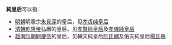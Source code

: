 '''純皇后'''可以指：
*[[明朝|明朝]]明憲宗[[明宪宗|朱見深]]的皇后，见[[孝贞纯皇后|孝贞纯皇后]]
*[[清朝|清朝]][[乾隆帝|乾隆帝]]弘曆的皇后，见[[孝賢純皇后|孝賢純皇后]]及[[孝儀純皇后|孝儀純皇后]]
*[[越南|越南]][[阮朝|阮朝]][[同慶帝|同慶帝]]的皇后，见輔天純皇后[[阮氏嫻|阮氏嫻]]及佑天純皇后[[楊氏熟|楊氏熟]]
{{消歧义|cat=三字封号消歧义|后}}